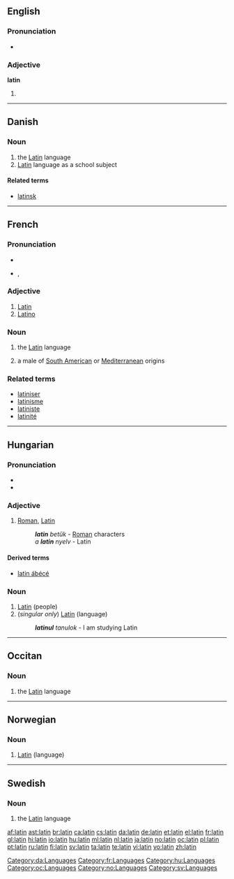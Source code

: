 {{also|Latin|látin|latín}}
==English==

===Pronunciation===
* {{audio|En-us-latin.ogg|Audio (US)}}

===Adjective===
'''latin'''

# {{alternative capitalization of|Latin}}

----

==Danish==

===Noun===
{{infl|da|noun|g=c}}

# the [[Latin]] language
# [[Latin]] language as a school subject

====Related terms====
* [[latinsk]]

[[Category:da:Languages]]

----

==French==

===Pronunciation===
* {{audio|Fr-latin.ogg|audio}}
* {{IPA|/la.tɛ̃/|lang=fr}}, {{SAMPA|/la.tE~/}}

===Adjective===
{{fr-adj}}

# [[Latin]]
# [[Latino]]

===Noun===
{{fr-noun|m}}

# {{uncountable|lang=fr}} the [[Latin]] language
# {{countable|lang=fr}} a male of [[South American]] or [[Mediterranean]] origins

===Related terms===
* [[latiniser]]
* [[latinisme]]
* [[latiniste]]
* [[latinité]]

[[Category:fr:Languages]]

----

==Hungarian==

===Pronunciation===
* {{IPA|/ˈlɒtin/|lang=hu}}
* {{hyphenation|la|tin}}

===Adjective===
{{hu-adj|-}}

# [[Roman]], [[Latin]]
#: '''''latin''' betűk'' - [[Roman]] characters
#: ''a '''latin''' nyelv'' - Latin

====Derived terms====
* [[latin ábécé]]

===Noun===
{{hu-noun|ok}}

# [[Latin]] (people)
# (''singular only'') [[Latin]] (language)
#: '''''latinul''' tanulok'' - I am studying Latin

[[Category:hu:Languages]]

----

==Occitan==

===Noun===
{{oc-noun-unc|m}}

# the [[Latin]] language

[[Category:oc:Languages]]

----

==Norwegian==
{{wikipedia|lang=no}}

===Noun===
{{no-noun|g=m}}

# [[Latin]] (language)

[[Category:no:Languages]]

----

==Swedish==
{{wikipedia|lang=sv}}

===Noun===
{{infl|sv|noun|g=n}}

# the [[Latin]] language

[[Category:sv:Languages]]

[[af:latin]]
[[ast:latin]]
[[br:latin]]
[[ca:latin]]
[[cs:latin]]
[[da:latin]]
[[de:latin]]
[[et:latin]]
[[el:latin]]
[[fr:latin]]
[[gl:latin]]
[[hi:latin]]
[[io:latin]]
[[hu:latin]]
[[ml:latin]]
[[nl:latin]]
[[ja:latin]]
[[no:latin]]
[[oc:latin]]
[[pl:latin]]
[[pt:latin]]
[[ru:latin]]
[[fi:latin]]
[[sv:latin]]
[[ta:latin]]
[[te:latin]]
[[vi:latin]]
[[vo:latin]]
[[zh:latin]]